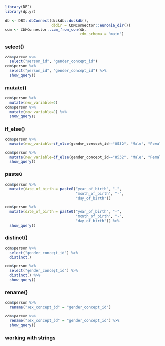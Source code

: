 


```r
library(DBI)
library(dplyr)
```

```r
db <- DBI::dbConnect(duckdb::duckdb(), 
                     dbdir = CDMConnector::eunomia_dir())
cdm <- CDMConnector::cdm_from_con(db, 
                                  cdm_schema = "main")
```


### select()
```r
cdm$person %>%
  select("person_id", "gender_concept_id") 
cdm$person %>%
  select("person_id", "gender_concept_id") %>% 
  show_query()
```


### mutate()

```r
cdm$person %>%
  mutate(new_variable=1) 
cdm$person %>%
  mutate(new_variable=1) %>%
  show_query()
```

### if_else()
```r
cdm$person %>%
  mutate(new_variable=if_else(gender_concept_id=="8532", "Male", "Female")) 

cdm$person %>%
  mutate(new_variable=if_else(gender_concept_id=="8532", "Male", "Female")) %>%
  show_query()
```

### paste0
```r
cdm$person %>%
  mutate(date_of_birth = paste0("year_of_birth", "-",
                                "month_of_birth", "-",
                                "day_of_birth"))

cdm$person %>%
  mutate(date_of_birth = paste0("year_of_birth", "-",
                                "month_of_birth", "-",
                                "day_of_birth")) %>%
  show_query()
```

### distinct()
```r
cdm$person %>%
  select("gender_concept_id") %>%
  distinct() 

cdm$person %>%
  select("gender_concept_id") %>%
  distinct() %>%
  show_query()
```

### rename()
```r
cdm$person %>%
  rename("sex_concept_id" = "gender_concept_id")

cdm$person %>%
  rename("sex_concept_id" = "gender_concept_id") %>%
  show_query()
```


### working with strings
